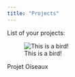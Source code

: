 ```yaml
---
title: "Projects"
---
```


List of your projects:

![This is a bird!](https://exploreparis.com/14633/les-oiseaux-du-bois-de-vincennes.jpg){fig-align="left"}

Projet Oiseaux
